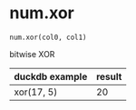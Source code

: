 # num.xor { #duckops.num.xor }

`num.xor(col0, col1)`

bitwise XOR

| duckdb example | result |
| -------------- | ------ |
| xor(17, 5) | 20 |
